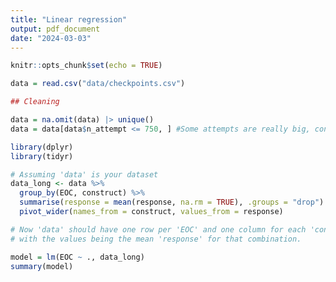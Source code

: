 ```yaml
---
title: "Linear regression"
output: pdf_document
date: "2024-03-03"
---
```


```r
knitr::opts_chunk$set(echo = TRUE)
```



```r
data = read.csv("data/checkpoints.csv")

## Cleaning

data = na.omit(data) |> unique()
data = data[data$n_attempt <= 750, ] #Some attempts are really big, consider it outliers
```


```r
library(dplyr)
library(tidyr)

# Assuming 'data' is your dataset
data_long <- data %>%
  group_by(EOC, construct) %>%
  summarise(response = mean(response, na.rm = TRUE), .groups = "drop") %>%
  pivot_wider(names_from = construct, values_from = response)

# Now 'data' should have one row per 'EOC' and one column for each 'construct' category,
# with the values being the mean 'response' for that combination.

model = lm(EOC ~ ., data_long)
summary(model)
```


